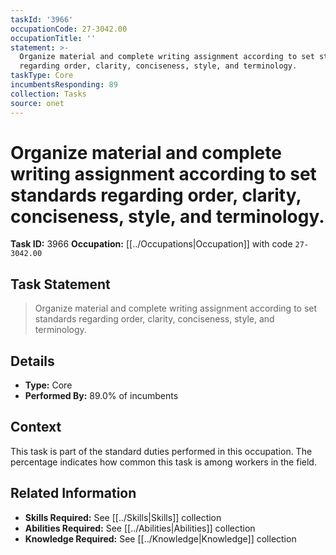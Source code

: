 ```yaml
---
taskId: '3966'
occupationCode: 27-3042.00
occupationTitle: ''
statement: >-
  Organize material and complete writing assignment according to set standards
  regarding order, clarity, conciseness, style, and terminology.
taskType: Core
incumbentsResponding: 89
collection: Tasks
source: onet
---
```

# Organize material and complete writing assignment according to set standards regarding order, clarity, conciseness, style, and terminology.

**Task ID:** 3966
**Occupation:** [[../Occupations|Occupation]] with code `27-3042.00`

## Task Statement

> Organize material and complete writing assignment according to set standards regarding order, clarity, conciseness, style, and terminology.

## Details

- **Type:** Core
- **Performed By:** 89.0% of incumbents

## Context

This task is part of the standard duties performed in this occupation. The percentage indicates how common this task is among workers in the field.

## Related Information

- **Skills Required:** See [[../Skills|Skills]] collection
- **Abilities Required:** See [[../Abilities|Abilities]] collection
- **Knowledge Required:** See [[../Knowledge|Knowledge]] collection
